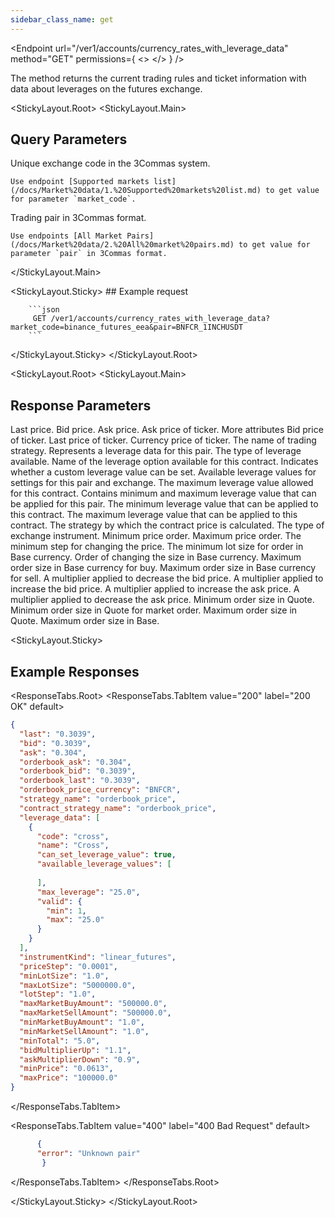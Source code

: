 ```yaml
---
sidebar_class_name: get
---
```


<Endpoint
  url="/ver1/accounts/currency_rates_with_leverage_data"
  method="GET"
  permissions={
    <>
      <Permission title="Permission" description="NONE" />
      <Permission title="Security" description="NONE" />
    </>
  }
/>

The method returns the current trading rules and ticket information with data about leverages on the futures exchange.

<StickyLayout.Root>
   <StickyLayout.Main> 

## Query Parameters

<ApiParam name='market_code' type='integer' id="market_code" required>
    Unique exchange code in the 3Commas system. 
    
    Use endpoint [Supported markets list](/docs/Market%20data/1.%20Supported%20markets%20list.md) to get value for parameter `market_code`.
</ApiParam>

<ApiParam name='pair' type='string' id="pair" required>
    Trading pair in 3Commas format. 

    Use endpoints [All Market Pairs](/docs/Market%20data/2.%20All%20market%20pairs.md) to get value for parameter `pair` in 3Commas format.
</ApiParam>

   </StickyLayout.Main>

   <StickyLayout.Sticky>
      ## Example request

        ```json
         GET /ver1/accounts/currency_rates_with_leverage_data?market_code=binance_futures_eea&pair=BNFCR_1INCHUSDT
        ```
   </StickyLayout.Sticky>
</StickyLayout.Root>

<StickyLayout.Root>
   <StickyLayout.Main>

## Response Parameters

<ApiParam name='last' type='integer' id="last">
    Last price.
</ApiParam>

<ApiParam name='bid' type='string' id="bid">
    Bid price.
</ApiParam>

<ApiParam name='ask' type='string' id="ask">
    Ask price.
</ApiParam>

<ApiParam name='orderbook_ask' type='string' id="orderbook_ask">
    Ask price of ticker.
</ApiParam>

<CollapseAll>
   <CollapseAllHeading> More attributes <CollapseAllButton /> </CollapseAllHeading>

<CollapsibleApiParam name='orderbook_bid' type='string' id="orderbook_bid">
   Bid price of ticker.
</CollapsibleApiParam>

<CollapsibleApiParam name='orderbook_last' type='string' id="orderbook_last">
   Last price of ticker.
</CollapsibleApiParam> 

<CollapsibleApiParam name='orderbook_price_currency' type='string' id="orderbook_price_currency">
   Currency price of ticker.
</CollapsibleApiParam>

<CollapsibleApiParam name='strategy_name' type='string' id="strategy_name">
   The name of trading strategy.
</CollapsibleApiParam>

<CollapsibleApiParam name='leverage_data' type='array[object]' id="leverage_data">
  Represents a leverage data for this pair.
    <ApiParam name='code' type="string" id="code">
      The type of leverage available.
    </ApiParam>
    <ApiParam name='name' type="string" id="name">
      Name of the leverage option available for this contract.
    </ApiParam>
     <ApiParam name='can_set_leverage_value' type="boolean" id="can_set_leverage_value">
      Indicates whether a custom leverage value can be set.
    </ApiParam>
      <ApiParam name='available_leverage_values' type="boolean" id="available_leverage_values">
      Available leverage values for settings for this pair and exchange.
    </ApiParam>
      <ApiParam name='max_leverage' type="string" id="max_leverage">
      The maximum leverage value allowed for this contract.
    </ApiParam>
    <CollapsibleApiParam name='value' type='string' id="value">
      Contains minimum and maximum leverage value that can be applied for this pair.
        <CollapsibleNestedParams>
             <ApiParam name='min'type='string' id="min">
              The minimum leverage value that can be applied to this contract.
            </ApiParam>
             <ApiParam name='max'type='string' id="max">
              The maximum leverage value that can be applied to this contract.
            </ApiParam>
        </CollapsibleNestedParams>
     </CollapsibleApiParam>
</CollapsibleApiParam>

<CollapsibleApiParam name='contract_strategy_name' type='string' id="stratcontract_strategy_nameegy_name">
   The strategy by which the contract price is calculated.
</CollapsibleApiParam>  

<CollapsibleApiParam name='instrumentKind' type='string' id="instrumentKind">
   The type of exchange instrument.
</CollapsibleApiParam>

<CollapsibleApiParam name='minPrice' type='string' id="minPrice">
   Minimum price order.
</CollapsibleApiParam>

<CollapsibleApiParam name='maxPrice' type='string' id="maxPrice">
   Maximum price order.
</CollapsibleApiParam>

<CollapsibleApiParam name='priceStep' type='string' id="priceStep">
   The minimum step for changing the price.
</CollapsibleApiParam>

<CollapsibleApiParam name='minLotSize' type='string' id="maxminLotSizePrice">
   The minimum lot size for order in Base currency.
</CollapsibleApiParam>

<CollapsibleApiParam name='lotStep' type='string' id="lotStep">
   Order of changing the size in Base currency.
</CollapsibleApiParam>

<CollapsibleApiParam name='maxMarketBuyAmount' type='string' id="maxMarketBuyAmount">
   Maximum order size in Base currency for buy.
</CollapsibleApiParam>

<CollapsibleApiParam name='maxMarketSellAmount' type='string' id="maxMarketSellAmount">
   Maximum order size in Base currency for sell.
</CollapsibleApiParam>

<CollapsibleApiParam name='bidMultiplierDown' type='string' id="bidMultiplierDown">
   A multiplier applied to decrease the bid price.
</CollapsibleApiParam>

<CollapsibleApiParam name='bidMultiplierUp' type='string' id="bidMultiplierUp">
   A multiplier applied to increase the bid price.
</CollapsibleApiParam>   
   
<CollapsibleApiParam name='askMultiplierUp' type='string' id="askMultiplierUp">
   A multiplier applied to increase the ask price.
</CollapsibleApiParam>
   
<CollapsibleApiParam name='askMultiplierDown' type='string' id="askMultiplierDown">
   A multiplier applied to decrease the ask price.
</CollapsibleApiParam> 

<CollapsibleApiParam name='minTotal' type='string' id="minTotal">
   Minimum order size in Quote.
</CollapsibleApiParam>  

<CollapsibleApiParam name='minMarketTotal' type='string' id="minMarketTotal">
   Minimum order size in Quote for market order.
</CollapsibleApiParam>   
   
<CollapsibleApiParam name='maxTotal' type='string' id="maxTotal">
   Maximum order size in Quote.
</CollapsibleApiParam>

<CollapsibleApiParam name='maxLotSize' type='string' id="maxLotSize">
   Maximum order size in Base.
</CollapsibleApiParam>
</CollapseAll>
</StickyLayout.Main>

<StickyLayout.Sticky>

## Example Responses
<ResponseTabs.Root>
      <ResponseTabs.TabItem value="200" label="200 OK" default>
```json
{
  "last": "0.3039",
  "bid": "0.3039",
  "ask": "0.304",
  "orderbook_ask": "0.304",
  "orderbook_bid": "0.3039",
  "orderbook_last": "0.3039",
  "orderbook_price_currency": "BNFCR",
  "strategy_name": "orderbook_price",
  "contract_strategy_name": "orderbook_price",
  "leverage_data": [
    {
      "code": "cross",
      "name": "Cross",
      "can_set_leverage_value": true,
      "available_leverage_values": [
        
      ],
      "max_leverage": "25.0",
      "valid": {
        "min": 1,
        "max": "25.0"
      }
    }
  ],
  "instrumentKind": "linear_futures",
  "priceStep": "0.0001",
  "minLotSize": "1.0",
  "maxLotSize": "5000000.0",
  "lotStep": "1.0",
  "maxMarketBuyAmount": "500000.0",
  "maxMarketSellAmount": "500000.0",
  "minMarketBuyAmount": "1.0",
  "minMarketSellAmount": "1.0",
  "minTotal": "5.0",
  "bidMultiplierUp": "1.1",
  "askMultiplierDown": "0.9",
  "minPrice": "0.0613",
  "maxPrice": "100000.0"
}
```
</ResponseTabs.TabItem>

<ResponseTabs.TabItem value="400" label="400 Bad Request" default>
```json
      {
      "error": "Unknown pair"
       }
```
</ResponseTabs.TabItem>
</ResponseTabs.Root>

</StickyLayout.Sticky>
</StickyLayout.Root>